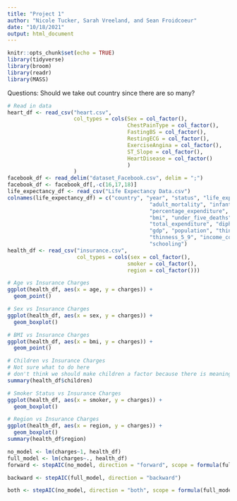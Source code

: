 ```yaml
---
title: "Project 1"
author: "Nicole Tucker, Sarah Vreeland, and Sean Froidcoeur"
date: "10/18/2021"
output: html_document
---
```


```r
knitr::opts_chunk$set(echo = TRUE)
library(tidyverse)
library(broom)
library(readr)
library(MASS)
```

Questions:
Should we take out country since there are so many?

```r
# Read in data
heart_df <- read_csv("heart.csv", 
                     col_types = cols(Sex = col_factor(),
                                      ChestPainType = col_factor(),
                                      FastingBS = col_factor(),
                                      RestingECG = col_factor(),
                                      ExerciseAngina = col_factor(),
                                      ST_Slope = col_factor(),
                                      HeartDisease = col_factor()
                                      )
                     ) 
facebook_df <- read_delim("dataset_Facebook.csv", delim = ";")
facebook_df <- facebook_df[,-c(16,17,18)]
life_expectancy_df <- read_csv("Life Expectancy Data.csv")
colnames(life_expectancy_df) = c("country", "year", "status", "life_expectancy",
                                             "adult_mortality", "infant_deaths", "alcohol",
                                             "percentage_expenditure", "hep_b", "measles",
                                             "bmi", "under_five_deaths", "polio", 
                                             "total_expenditure", "diphtheria", "hiv_aids",
                                             "gdp", "population", "thinness_1_19",
                                             "thinness_5_9", "income_comp_of_resources",
                                             "schooling")
health_df <- read_csv("insurance.csv",
                      col_types = cols(sex = col_factor(),
                                      smoker = col_factor(),
                                      region = col_factor()))

```

```r
# Age vs Insurance Charges
ggplot(health_df, aes(x = age, y = charges)) +
  geom_point()
```

```r
# Sex vs Insurance Charges
ggplot(health_df, aes(x = sex, y = charges)) +
  geom_boxplot()
```

```r
# BMI vs Insurance Charges
ggplot(health_df, aes(x = bmi, y = charges)) +
  geom_point()
```

```r
# Children vs Insurance Charges
# Not sure what to do here
# don't think we should make children a factor because there is meaning behind the numbers, but it graphs better as a factor
summary(health_df$children)
```

```r
# Smoker Status vs Insurance Charges
ggplot(health_df, aes(x = smoker, y = charges)) +
  geom_boxplot()
```

```r
# Region vs Insurance Charges
ggplot(health_df, aes(x = region, y = charges)) +
  geom_boxplot()
summary(health_df$region)
```

```r
no_model <- lm(charges~1, health_df)
full_model <- lm(charges~., health_df)
forward <- stepAIC(no_model, direction = "forward", scope = formula(full_model))
```

```r
backward <- stepAIC(full_model, direction = "backward")
```

```r
both <- stepAIC(no_model, direction = "both", scope = formula(full_model))
```


